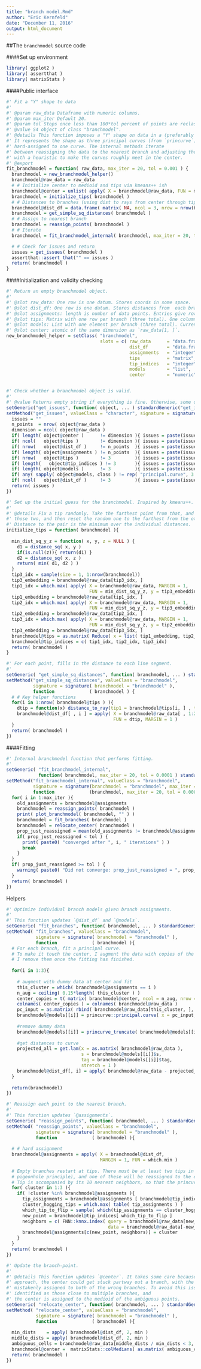 ```yaml
---
title: "branch model.Rmd"
author: "Eric Kernfeld"
date: "December 11, 2016"
output: html_document
---
```


##The `branchmodel` source code

####Set up environment

```r
library( ggplot2 )
library( assertthat )
library( matrixStats )
```

####Public interface

```r
#' Fit a "Y" shape to data 
#'
#' @param raw_data Dataframe with numeric columns.
#' @param max_iter Default 20.
#' @param tol Stops once less than 100*tol percent of points are reclassified.
#' @value S4 object of class "branchmodel".
#' @details This function imposes a "Y" shape on data in a (preferably 2D) space.
#' It represents the shape as three principal curves (from `princurve`), which each point
#' hard-assigned to one curve. The internal methods iterate
#' between reassigning the data to the nearest branch and adjusting the branches,
#' with a heuristic to make the curves roughly meet in the center.
#' @export
fit_branchmodel = function( raw_data, max_iter = 20, tol = 0.001 ) {
  branchmodel = new_branchmodel_helper()
  branchmodel@raw_data = raw_data
  # # Initialize center to medioid and tips via kmeans++ ish
  branchmodel@center = unlist( apply( X = branchmodel@raw_data, FUN = median, MARGIN = 2 ) )
  branchmodel = initialize_tips( branchmodel )
  # # Distances to branches (using dist to rays from center through tips)
  branchmodel@dist_df = data.frame( matrix( NA, ncol = 3, nrow = nrow(branchmodel) ) )
  branchmodel = get_simple_sq_distances( branchmodel ) 
  # # Assign to nearest branch
  branchmodel = reassign_points( branchmodel ) 
  # # Iterate
  branchmodel = fit_branchmodel_internal( branchmodel, max_iter = 20, tol = 0.0001)

  # # Check for issues and return
  issues = get_issues( branchmodel ) 
  assertthat::assert_that("" == issues )
  return( branchmodel )
}

```

####Initialization and validity checking

```r
#' Return an empty branchmodel object.
#'
#' @slot raw_data: One row is one datum. Stores coords in some space.
#' @slot dist_df: One row is one datum. Stores distances from  each branch of the latent 'Y' shape (three columns).
#' @slot assignments: length is number of data points. Entries give rows of `tips` corresponding to the closest branch.
#' @slot tips: Matrix with one row per branch (three total). One column per variable (same dimension as `raw_data`).
#' @slot models: List with one element per branch (three total). Currently supports only `principal.curve` objects from the `princurve` package.
#' @slot center: atomic of the same dimension as `raw_data[1, ]`.
new_branchmodel_helper = setClass( "branchmodel",
                                   slots = c( raw_data      = "data.frame",
                                              dist_df       = "data.frame",
                                              assignments   = "integer",
                                              tips          = "matrix",
                                              tip_indices   = "integer",
                                              models        = "list",
                                              center        = "numeric" ) )


#' Check whether a branchmodel object is valid.
#'
#' @value Returns empty string if everything is fine. Otherwise, some other length-1 character.
setGeneric("get_issues", function( object, ... ) standardGeneric("get_issues"))
setMethod("get_issues", valueClass = "character", signature = signature(object = "branchmodel"), function(object) {
  issues = ""
  n_points  = nrow( object@raw_data )
  dimension = ncol( object@raw_data )
  if( length( object@center )      != dimension ){ issues = paste(issues, "dim_center" ) }
  if( ncol(   object@tips )        != dimension ){ issues = paste(issues, "dim_tips" ) }
  if( nrow(   object@dist_df )     != n_points  ){ issues = paste(issues, "nrow_dist_df" ) }
  if( length( object@assignments ) != n_points  ){ issues = paste(issues, "len_assignments" ) }
  if( nrow(   object@tips )        != 3         ){ issues = paste(issues, "num_tips" ) }
  if( length(   object@tip_indices ) != 3       ){ issues = paste(issues, "tip_indices" ) }
  if( length( object@models )      != 3         ){ issues = paste(issues, "num_models" ) }
  if( any( sapply( object@models, class ) != rep( "principal.curve", 3 ) ) ){ issues = paste(issues, "model_class" ) }
  if( ncol(   object@dist_df )     != 3         ){ issues = paste(issues, "dim_dist_df" ) }
  return( issues )
})

#' Set up the initial guess for the branchmodel. Inspired by kmeans++.
#'
#' @details Fix a tip randomly. Take the farthest point from that, and the farthest point from 
#' those two, and then reset the random one to the farthest from the other two.
#' Distance to the pair is the minimum over the individual distances.
initialize_tips = function( branchmodel ){
  
  min_dist_sq_y_z = function( x, y, z = NULL ) {
    d1 = distance_sq( x, y )
    if(is.null(z)){ return(d1) }
    d2 = distance_sq( x, z )
    return( min( d1, d2 ) )
  }
  tip3_idx = sample(size = 1, 1:nrow(branchmodel))
  tip3_embedding = branchmodel@raw_data[tip3_idx, ]
  tip1_idx = which.max( apply( X = branchmodel@raw_data, MARGIN = 1, 
                               FUN = min_dist_sq_y_z, y = tip3_embedding ) )
  tip1_embedding = branchmodel@raw_data[tip1_idx, ]
  tip2_idx = which.max( apply( X = branchmodel@raw_data, MARGIN = 1, 
                               FUN = min_dist_sq_y_z, y = tip3_embedding, z = tip1_embedding ) )
  tip2_embedding = branchmodel@raw_data[tip2_idx, ]
  tip3_idx = which.max( apply( X = branchmodel@raw_data, MARGIN = 1, 
                               FUN = min_dist_sq_y_z, y = tip2_embedding, z = tip1_embedding ) )
  tip3_embedding = branchmodel@raw_data[tip3_idx, ]
  branchmodel@tips = as.matrix( Reduce( x = list( tip1_embedding, tip2_embedding, tip3_embedding ), f = rbind ) )
  branchmodel@tip_indices = c( tip1_idx, tip2_idx, tip3_idx)
  return( branchmodel )
}

#' For each point, fills in the distance to each line segment.
#' 
setGeneric( "get_simple_sq_distances", function( branchmodel, ... ) standardGeneric( "get_simple_sq_distances" ) )
setMethod("get_simple_sq_distances", valueClass = "branchmodel",
          signature = signature( branchmodel = "branchmodel" ),
          function             ( branchmodel ) {
  # # Key helper functions
  for(i in 1:nrow( branchmodel@tips ) ){
    dtip = function(x) distance_to_ray(tip1 = branchmodel@tips[i, ] , tip2 = branchmodel@center, point = x)
    branchmodel@dist_df[ , i ] = apply( X = branchmodel@raw_data[ , 1:2 ],
                                        FUN = dtip, MARGIN = 1 )
  }
  return( branchmodel )
})


```

####Fitting 

```r
#' Internal branchmodel function that performs fitting.
#' 
setGeneric( "fit_branchmodel_internal", 
            function( branchmodel, max_iter = 20, tol = 0.0001 ) standardGeneric( "fit_branchmodel_internal" ) )
setMethod("fit_branchmodel_internal", valueClass = "branchmodel",
          signature = signature(branchmodel = "branchmodel", max_iter = "numeric", tol = "numeric"),
          function             (branchmodel, max_iter = 20, tol = 0.0001 ) {
  for( i in 1:max_iter ){
    old_assignments = branchmodel@assignments
    branchmodel = reassign_points( branchmodel )
    print( plot_branchmodel( branchmodel, "" ) )
    branchmodel = fit_branches( branchmodel )
    branchmodel = relocate_center( branchmodel )
    prop_just_reassigned = mean(old_assignments != branchmodel@assignments)
    if( prop_just_reassigned < tol ) { 
      print( paste0( "converged after ", i, " iterations" ) )
      break
    }
  }
  if( prop_just_reassigned >= tol ) { 
    warning( paste0( "Did not converge: prop_just_reassigned = ", prop_just_reassigned, ", max_iter = ", max_iter, "." ) ) 
  }
  return( branchmodel )
})
```

Helpers

```r
#' Optimize individual branch models given branch assignments.
#' 
#' This function updates `@dist_df` and `@models`.
setGeneric( "fit_branches", function( branchmodel, ... ) standardGeneric( "fit_branches" ) )
setMethod( "fit_branches", valueClass = "branchmodel",
           signature = signature( branchmodel = "branchmodel" ),
           function             ( branchmodel ){
  # For each branch, fit a principal curve.
  # To make it touch the center, I augment the data with copies of the current center.
  # I remove them once the fitting has finished.
             
  for(i in 1:3){
    
    # augment with dummy data at center and fit
    this_cluster = which( branchmodel@assignments == i )
    n_aug = ceiling( 0.15*length( this_cluster ) ) 
    center_copies = t( matrix( branchmodel@center, ncol = n_aug, nrow = length( branchmodel@center ) ) )
    colnames( center_copies ) = colnames( branchmodel@raw_data )
    pc_input = as.matrix( rbind( branchmodel@raw_data[this_cluster, ], center_copies ) )
    branchmodel@models[[i]] = princurve::principal.curve( x = pc_input, smoother = "lowess" )
    
    #remove dummy data
    branchmodel@models[[i]] = princurve_truncate( branchmodel@models[[i]], n_remove = n_aug )
    
    #get distances to curve
    projected_all = get.lam(x = as.matrix( branchmodel@raw_data ), 
                            s = branchmodel@models[[i]]$s, 
                            tag = branchmodel@models[[i]]$tag, 
                            stretch = 1 )
    branchmodel@dist_df[, i] = apply( branchmodel@raw_data - projected_all$s, 1, norm2 )
  }
  
  return(branchmodel)
})

#' Reassign each point to the nearest branch.
#' 
#' This function updates `@assignments`.
setGeneric( "reassign_points", function( branchmodel, ... ) standardGeneric( "reassign_points" ) )
setMethod( "reassign_points", valueClass = "branchmodel",
           signature = signature( branchmodel = "branchmodel" ),
           function             ( branchmodel ){
             
  # # hard assignment
  branchmodel@assignments = apply( X = branchmodel@dist_df,
                                   MARGIN = 1, FUN = which.min )
  
  # Empty branches restart at tips. There must be at least two tips in the same cluster (by the
  # pigeonhole principle), and one of these will be reassigned to the empty cluster.
  # Tip is accompanied by its 10 nearest neighbors, so that the princurve fit will have enough data.
  for( cluster in 1:3 ){
    if( !cluster %in% branchmodel@assignments ){
      tip_assignments = branchmodel@assignments [ branchmodel@tip_indices ]
      cluster_hogging_tips = which.max( table( tip_assignments ) )
      which_tip_to_flip = sample( which(tip_assignments == cluster_hogging_tips) )
      new_point = branchmodel@tip_indices[ which_tip_to_flip ]
      neighbors = c( FNN::knnx.index( query = branchmodel@raw_data[new_point, ], 
                                      data = branchmodel@raw_data[-new_point, ], k = 10 ) )
      branchmodel@assignments[c(new_point, neighbors)] = cluster
    }
  }
  return( branchmodel )
})

#' Update the branch-point.
#'
#' @details This function updates `@center`. It takes some care because with this alternating
#' approach, the center could get stuck partway out a branch, with the inner part of the branch
#' mistakenly assigned to both of the wrong branches. To avoid this issue, ambiguous points are
#' identified as those close to multiple branches, and 
#' the center is assigned to the medioid of the ambiguous points.
setGeneric( "relocate_center", function( branchmodel, ... ) standardGeneric( "relocate_center" ) )
setMethod( "relocate_center", valueClass = "branchmodel",
           signature = signature( branchmodel = "branchmodel" ),
           function             ( branchmodel ){
             
  min_dists    = apply( branchmodel@dist_df, 2, min )
  middle_dists = apply( branchmodel@dist_df, 2, min )
  ambiguous_cells = branchmodel@raw_data[middle_dists / min_dists < 3, ]
  branchmodel@center =  matrixStats::colMedians( as.matrix( ambiguous_cells ) )
  return( branchmodel )
})
```

